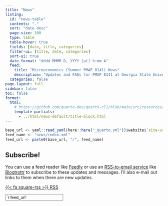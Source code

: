 ```yaml
---
title: "News"
listing:
  id: "news-table"
  contents: "."
  sort: "date desc"
  page-size: 100
  type: table
  table-hover: true
  fields: [date, title, categories]
  filter-ui: [title, date, categories]
  sort-ui: true
  date-format: "dddd MMMM D, YYYY [at] h:mm A"
  feed: 
    title: "Microeconomics (Summer PMAP 8141) News"
    description: "Updates and FAQs for PMAP 8141 at Georgia State University, Summer 2024"
  categories: false
page-layout: full
sidebar: false
toc: false
format:
  html:
    # https://github.com/quarto-dev/quarto-cli/blob/main/src/resources/formats/html/templates/title-block.html
    template-partials:
      - ../html/news-default/title-block.html
---
```


```r
base_url <- yaml::read_yaml(here::here("_quarto.yml"))$website$`site-url`
feed_name <- "news/index.xml"
feed_url <- paste0(base_url, "/", feed_name)
```

::::: {.callout-tip}

## Subscribe!

You can use a feed reader like [Feedly](https://feedly.com/) or use an [RSS-to-email service](https://www.google.com/search?q=rss+to+email)  like [Blogtrottr](https://blogtrottr.com/) to subscribe to these updates and messages. I'll also e-mail out links to them when there are new updates.

:::: {.grid}

::: {.g-col-12 .g-col-md-2}
<p class="download-btn"><a class="btn btn-danger btn-sm" href="`r feed_url`" role="button">{{< fa square-rss >}} RSS</a></p>
:::

::: {.g-col-12 .g-col-md-10}
<p><input class="form-control" type="text" value="`r feed_url`" onclick="this.select()" readonly></p>
:::

::::

:::::

::: {#news-table}
:::
